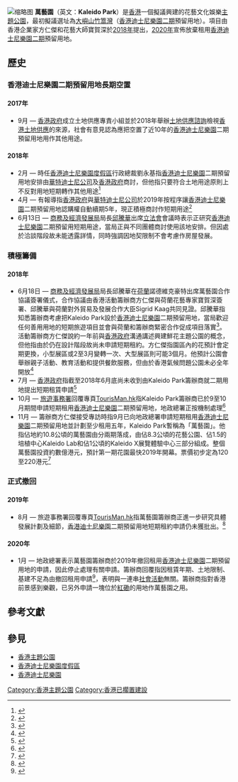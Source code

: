 [[File:Kaleido_Park_Logo.jpg|缩略图]]
'''萬藝園'''（英文：'''Kaleido Park'''）是[[香港|香港]]一個擬議興建的花藝文化娛樂[[主題公園|主題公園]]，最初擬議選址為[[大嶼山|大嶼山]][[竹篙灣|竹篙灣]]（[[香港迪士尼樂園二期|香港迪士尼樂園二期]]預留用地）。項目由香港企業家方仁傑和花藝大師寶賀深於[[2018年|2018年]]提出，[[2020年|2020年]]宣佈放棄租用[[香港迪士尼樂園二期|香港迪士尼樂園二期]]預留用地。

==歷史==
===香港迪士尼樂園二期預留用地長期空置===
====2017年====
* 9月 — [[香港政府|香港政府]]成立土地供應專責小組並於2018年舉辦[[土地供應諮詢|土地供應諮詢]]檢視[[香港土地供應|香港土地供應]]的來源，社會有意見認為應把空置了近10年的[[香港迪士尼樂園|香港迪士尼樂園]]二期預留用地用作其他用途。

====2018年====
* 2月 — 時任[[香港迪士尼樂園度假區|香港迪士尼樂園度假區]]行政總裁劉永基指[[香港迪士尼樂園|香港迪士尼樂園]]二期預留用地安排由[[華特迪士尼公司|華特迪士尼公司]]及[[香港政府|香港政府]]商討，但他指只要符合土地用途原則上不反對用地短期轉作其他用途<ref>{{cite news |author1=林劍 |title=迪士尼未購二期土地　或再丟空12年　行政總裁：可作其他短期用途 |url=https://www.hk01.com/%E7%A4%BE%E6%9C%83%E6%96%B0%E8%81%9E/161513/%E8%BF%AA%E5%A3%AB%E5%B0%BC%E6%9C%AA%E8%B3%BC%E4%BA%8C%E6%9C%9F%E5%9C%9F%E5%9C%B0-%E6%88%96%E5%86%8D%E4%B8%9F%E7%A9%BA12%E5%B9%B4-%E8%A1%8C%E6%94%BF%E7%B8%BD%E8%A3%81-%E5%8F%AF%E4%BD%9C%E5%85%B6%E4%BB%96%E7%9F%AD%E6%9C%9F%E7%94%A8%E9%80%94 |agency=香港01 |date=2018年2月21日 |accessdate=2021年1月6日 |archive-date=2020年12月1日 |archive-url=https://web.archive.org/web/20201201094701/https://www.hk01.com/%E7%A4%BE%E6%9C%83%E6%96%B0%E8%81%9E/161513/%E8%BF%AA%E5%A3%AB%E5%B0%BC%E6%9C%AA%E8%B3%BC%E4%BA%8C%E6%9C%9F%E5%9C%9F%E5%9C%B0-%E6%88%96%E5%86%8D%E4%B8%9F%E7%A9%BA12%E5%B9%B4-%E8%A1%8C%E6%94%BF%E7%B8%BD%E8%A3%81-%E5%8F%AF%E4%BD%9C%E5%85%B6%E4%BB%96%E7%9F%AD%E6%9C%9F%E7%94%A8%E9%80%94 |dead-url=no }}</ref>
* 4月 — 有報導指[[香港政府|香港政府]]與[[華特迪士尼公司|華特迪士尼公司]]於2019年按程序讓[[香港迪士尼樂園|香港迪士尼樂園]]二期預留用地認購權自動續期5年，現正積極商討作短期用途<ref>{{cite news |title=迪士尼第二期用地料再閒置7年 研短期用途 |url=http://www.mingpaocanada.com/tor/htm/News/20180415/HK-gbb1_r.htm |agency=明報 |date=2018年4月15日}}</ref>
* 6月13日 — [[商務及經濟發展局|商務及經濟發展局]]局長[[邱騰華|邱騰華]]出席[[香港特別行政區立法會|立法會]]會議時表示正研究[[香港迪士尼樂園|香港迪士尼樂園]]二期預留用短期用途，當局正與不同團體商討使用該地安排。但因處於洽談階段故未能透露詳情，同時強調因地契限制不會考慮作房屋發展。

===積極籌備===
====2018年====
* 6月18日 — [[商務及經濟發展局|商務及經濟發展局]]局長邱騰華在[[荷蘭|荷蘭]]諾德維克豪特出席萬藝園合作協議簽署儀式，合作協議由香港活動籌辦商方仁傑與荷蘭花藝專家寶賀深簽署、邱騰華與荷蘭對外貿易及發展合作大臣Sigrid Kaag共同見證。邱騰華指知悉籌辦商考慮把Kaleido Park設於[[香港迪士尼樂園|香港迪士尼樂園]]二期預留用地，當局歡迎任何善用用地的短期旅遊項目並會與荷蘭和籌辦商緊密合作促成項目落實<ref>{{cite news |title=政府歡迎在港設首個歐洲風格花園 |url=https://www.news.gov.hk/chi/2018/06/20180618/20180618_151149_204.html?fbclid=IwAR1JbPnqiyZg46pfcUANQMM_11jHFSKGFXTIlwYfY5-joZD-ifiYS4cyL64 |publisher=香港政府新聞網}}</ref>。活動籌辦商方仁傑說約一年前與[[香港政府|香港政府]]溝通講述興建鮮花主題公園的概念，但他指由於仍在設計階段故尚未申請短期租約。方仁傑指園區內的花預計會定期更換，小型展區或2至3月變轉一次、大型展區則可能3個月。他預計公園會舉辦親子活動、教育活動和提供餐飲服務，但由於香港氣候問題公園未必全年開放<ref>{{cite news |author1=黃偉倫 |title=迪士尼二期空置地變花海　主辦商：未正式申請　計劃引入80種花卉 |url=https://www.hk01.com/%E7%A4%BE%E6%9C%83%E6%96%B0%E8%81%9E/200640/%E8%BF%AA%E5%A3%AB%E5%B0%BC%E4%BA%8C%E6%9C%9F%E7%A9%BA%E7%BD%AE%E5%9C%B0%E8%AE%8A%E8%8A%B1%E6%B5%B7-%E4%B8%BB%E8%BE%A6%E5%95%86-%E6%9C%AA%E6%AD%A3%E5%BC%8F%E7%94%B3%E8%AB%8B-%E8%A8%88%E5%8A%83%E5%BC%95%E5%85%A580%E7%A8%AE%E8%8A%B1%E5%8D%89?fbclid=IwAR3m1Bo7ElIYFjiaXRhueBis-XSCX2L1S2HGDKrj4byu-LJ9QQzyIWYJOX0 |publisher=香港01 |date=2018年6月18日}}</ref>
* 7月 — [[香港政府|香港政府]]指截至2018年6月底尚未收到由Kaleido Park籌辦商就二期用地提出短期租賃申請<ref>{{cite web |title=立法會三題：預留作香港迪士尼樂園第二期發展用地的用途 |url=https://www.info.gov.hk/gia/general/201807/04/P2018070400494.htm?fbclid=IwAR3CvR5MIlLv8bB1HpOMSGRh4x-uv1Bu7jvYHkaefU03lDg-W0_yicH-Qj0 |website=立法會}}</ref>
* 10月 — [[旅遊事務署|旅遊事務署]]回覆專頁[https://www.facebook.com/TourisMan.hk TourisMan.hk]指Kaleido Park籌辦商已於9至10月期間申請短期租用[[香港迪士尼樂園|香港迪士尼樂園]]二期預留用地，地政總署正按機制處理<ref>{{cite web |author1=TourisMan.hk |title=Coming Soon! |url=https://business.facebook.com/TourisMan.hk/posts/2293321670944456 |website=TourisMan.hk}}</ref>
* 11月 — 籌辦商方仁傑接受專訪時指9月已向地政總署申請短期租用[[香港迪士尼樂園|香港迪士尼樂園]]二期預留用地並計劃至少租用五年，Kaleido Park暫稱為「萬藝園」。他指佔地約10.8公頃的萬藝園由分兩期落成，由佔8.3公頃的花藝公園、佔1.5的培植中心Kaleido Lab和佔1公頃的Kaleido X展覽體驗中心三部分組成。整個萬藝園投資約數億港元，預計第一期花園最快2019年開幕。票價初步定為120至220港元<ref>{{cite news |title=萬藝園申租迪園地 建港11公頃「夏宮」 |url=https://www.singtao.ca/2637263/2018-11-07/news-%E3%80%90%E5%B0%88%E8%A8%AA%E3%80%91%E8%90%AC%E8%97%9D%E5%9C%92%E7%94%B3%E7%A7%9F%E8%BF%AA%E5%9C%92%E5%9C%B0+%E5%BB%BA%E6%B8%AF11%E5%85%AC%E9%A0%83%E3%80%8C%E5%A4%8F%E5%AE%AE%E3%80%8D/?variant=zh-hk |work=星島日報 |date=2018年11月8日}}</ref>

===正式撤回===
====2019年====
* 8月 — 旅遊事務署回覆專頁[https://www.facebook.com/TourisMan.hk TourisMan.hk]指萬藝園籌辦商正進一步研究具體發展計劃及細節，[[香港迪士尼樂園|香港迪士尼樂園]]二期預留用地短期租約申請仍未獲批出。<ref>{{cite web |author1=TourisMan.hk |title=無了期等待 |url=https://facebook.com/TourisMan.hk/posts/2510035665939721 |website=TourisMan.hk}}</ref>

====2020年====
* 1月 — 地政總署表示萬藝園籌辦商於2019年撤回租用[[香港迪士尼樂園|香港迪士尼樂園]]二期預留用地的申請，因此停止處理有關申請。籌辦商回覆指因租賃年期、土地限制、基建不足為由撤回租用申請<ref>{{cite web |author1=TourisMan.hk |title=撤回真相 |url=https://business.facebook.com/TourisMan.hk/posts/2644622179147735}}</ref>，表明與一連串[[反對逃犯條例修訂草案運動|社會活動]]無關。籌辦商指對香港前景感到樂觀，已另外申請一塊位於[[紅磡|紅磡]]的用地作萬藝園之用。

==參考文獻==
<references />

==參見==
*[[香港主題公園|香港主題公園]]
*[[香港迪士尼樂園度假區|香港迪士尼樂園度假區]]
*[[香港迪士尼樂園|香港迪士尼樂園]]
{{香港主題公園}}

[[Category:香港主題公園|Category:香港主題公園]]
[[Category:香港已擱置建設|Category:香港已擱置建設]]